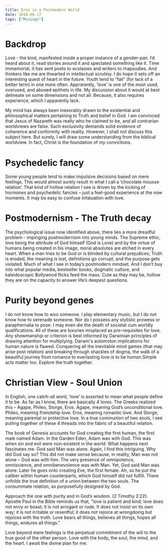 ```yaml
---
title: Eros in a Postmodern World
date: 2018-06-17
tags: ["Musings"]
---
```


<TOC headings={props.headings} />

# Backdrop

Love - the kind, manifested inside a proper instance of a gender-pair. I’d heard about it, read stories around it and spectated something like it. Time immemorial, it has sent poets to ecstasies and writers to rhapsodies. And thinkers like me are thwarted in intellectual scrutiny. I do hope it sets off an interesting quest of heart in the future. Youth tend to “fall” (for lack of a better term) in one more often. Apprarently, ‘love’ is one of the most used, overused, and abused epithets in life. My discussion about it would at best delineate on some dimensions and not all. Because, it also requires experience, which I apparently lack.

My mind has always been inexorably drawn to the existential and philosophical matters pertaining to Truth and belief in God. I am
convinced that Jesus of Nazareth was really who he claimed to be, and all contrarian worldviews are false. Such exclusivity demands solid evidence of coherence and conformity with reality. However, I shall not discuss this subject here. But surely, I will draw some understanding from the biblical worldview. In fact, Christ is the foundation of my convictions.

# Psychedelic fancy

Some young people tend to make impulsive decisions based on mere feelings. This would almost surely result in what I call a ‘chocolate mousse relation’. That kind of hollow relation I see is driven by the kicking of hormones and psychedelic fancies – just a feel-good experience at the now moments. It may be easy to confuse infatuation with love.

# Postmodernism - The Truth decay

The psychological issue now identified above, there lies a more dreadful problem - impinging postmodernism into young minds. The Supreme ethic, love being the attribute of God himself (God is Love) and by the virtue of humans being created in his image, moral absolutes are etched in every heart. When a man tries to be God or is blinded by cultural prejudices; Truth is eroded, the meaning is lost, definitions go corrupt, and the purpose gets violated. Much of what I see in today’s postmodern mindset. And I don’t buy into what popular media, bestseller books, dogmatic culture, and kaleidoscopic Bollywood flicks feed the mass. Cute as they may be, hollow they are on the capacity to answer life’s deepest questions.

# Purity beyond genes

I do not know how to woo someone. I play elementary music, but I do not know how to serenade someone. Nor do I possess any stylistic prowess or paraphernalia to pose. I may even die the death of societal cum worldly qualifications. All of these are luxuries misplaced as pre-requisites for love. Any showmanship or criterion is best informed by Darwinian principles of drawing attention for multiplying. Darwin's automoton implications for human nature is flawed. Conquering all the inevitable mind games (that may arise post relation) and breaking through shackles of dogma, the walk of a beautiful journey from romance to everlasting love is to be human.Simple acts matter too. Explore the truth together.

# Christian View - Soul Union

In English, one catch-all word, ‘love’ is asserted to mean what people define it to be. As far as I know, there are basically 4 loves. The Greeks realized this – Agape, Phileo, Storge, Eros. Agape, meaning God’s unconditional love. Phileo, meaning friendship love. Eros, meaning romantic love. And Storge, meaning parental or protective love. In a true communion of two souls, I see pulling together of these 4 threads into the fabric of a beautiful relation.

The book of Genesis accounts for God creating the first human, the first male named Adam. In the Garden Eden, Adam was with God. This was when sin and evil were non-existent in the world. What happens next fascinates me. God said Man was alone. Again, I find this intriguing. Why did God say so? This did not make sense because, in reality, Man was not alone – God was with him. The very presence of omnipotence, omniscience, and omnibenevolence was with Man. Yet, God said Man was alone. Later he goes onto creating Eve, the first female. Ah, so he put the caliber within human counterparts, which God himself did not fulfill. There unfolds the true definition of a union between the two souls. The consummate relation, as purposefully designed by God.

Approach the one with purity and in God’s wisdom. (2 Timothy 2:22). Apostle Paul in the Bible reminds us that, "love is patient and kind; love does not envy or boast; it is not arrogant or rude. It does not insist on its own way; it is not irritable or resentful; it does not rejoice at wrongdoing but rejoices with the truth. Love bears all things, believes all things, hopes all things, endures all things."

Love beyond mere feelings is the perpetual commitment of the will to the true good of the other person. Love with the body, the soul, the mind, and the heart. I await the divine plan for me.
